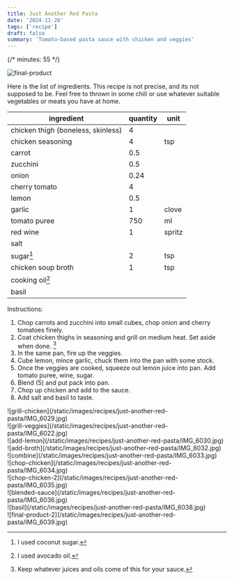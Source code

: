 ```yaml
---
title: Just Another Red Pasta
date: '2024-11-26'
tags: ['recipe']
draft: false
summary: 'Tomato-based pasta sauce with chicken and veggies'
---
```


{/* minutes: 55 */}

![final-product](/static/images/recipes/just-another-red-pasta/IMG_6037.jpg)

Here is the list of ingredients. This recipe is not precise, and its not supposed to be.
Feel free to thrown in some chili or use whatever suitable vegetables or meats you have at home.

| ingredient                         |   quantity | unit   |
|------------------------------------|------------|--------|
| chicken thigh (boneless, skinless) |       4    |        |
| chicken seasoning                  |       4    | tsp    |
| carrot                             |       0.5  |        |
| zucchini                           |       0.5  |        |
| onion                              |       0.24 |        |
| cherry tomato                      |       4    |        |
| lemon                              |       0.5  |        |
| garlic                             |       1    | clove  |
| tomato puree                       |     750    | ml     |
| red wine                           |       1    | spritz |
| salt                               |            |        |
| sugar[^1]                          |       2    | tsp    |
| chicken soup broth                 |       1    | tsp    |
| cooking oil[^2]                    |            |        |
| basil                              |            |        |

Instructions:

1. Chop carrots and zucchini into small cubes, chop onion and cherry tomatoes finely.
2. Coat chicken thighs in seasoning and grill on medium heat. Set aside when done. [^3] 
3. In the same pan, fire up the veggies.
4. Cube lemon, mince garlic, chuck them into the pan with some stock.
5. Once the veggies are cooked, squeeze out lemon juice into pan. Add tomato puree, wine, sugar.
6. Blend (5) and put pack into pan.
7. Chop up chicken and add to the sauce.
7. Add salt and basil to taste.

<div className="-mx-2 flex flex-wrap overflow-hidden xl:-mx-2">
  <div className="my-1 w-full overflow-hidden px-1 xl:my-1 xl:w-1/3 xl:px-2">
    ![grill-chicken](/static/images/recipes/just-another-red-pasta/IMG_6029.jpg)
  </div>
  <div className="my-1 w-full overflow-hidden px-2 xl:my-1 xl:w-1/3 xl:px-2">
    ![grill-veggies](/static/images/recipes/just-another-red-pasta/IMG_6022.jpg)
  </div>
  <div className="my-1 w-full overflow-hidden px-2 xl:my-1 xl:w-1/3 xl:px-2">
    ![add-lemon](/static/images/recipes/just-another-red-pasta/IMG_6030.jpg)
  </div>
  <div className="my-1 w-full overflow-hidden px-2 xl:my-1 xl:w-1/3 xl:px-2">
    ![add-broth](/static/images/recipes/just-another-red-pasta/IMG_6032.jpg)
  </div>
  <div className="my-1 w-full overflow-hidden px-2 xl:my-1 xl:w-1/3 xl:px-2">
    ![combine](/static/images/recipes/just-another-red-pasta/IMG_6033.jpg)
  </div>
  <div className="my-1 w-full overflow-hidden px-2 xl:my-1 xl:w-1/3 xl:px-2">
    ![chop-chicken](/static/images/recipes/just-another-red-pasta/IMG_6034.jpg)
  </div>
  <div className="my-1 w-full overflow-hidden px-2 xl:my-1 xl:w-1/3 xl:px-2">
    ![chop-chicken-2](/static/images/recipes/just-another-red-pasta/IMG_6035.jpg)
  </div>
  <div className="my-1 w-full overflow-hidden px-2 xl:my-1 xl:w-1/3 xl:px-2">
    ![blended-sauce](/static/images/recipes/just-another-red-pasta/IMG_6036.jpg)
  </div>
  <div className="my-1 w-full overflow-hidden px-2 xl:my-1 xl:w-1/3 xl:px-2">
    ![basil](/static/images/recipes/just-another-red-pasta/IMG_6038.jpg)
  </div>
  <div className="my-1 w-full overflow-hidden px-2 xl:my-1 xl:w-1/1 xl:px-2">
    ![final-product-2](/static/images/recipes/just-another-red-pasta/IMG_6039.jpg)
  </div>
</div>


[^1]: I used coconut sugar.
[^2]: I used avocado oil.
[^3]: Keep whatever juices and oils come of this for your sauce.